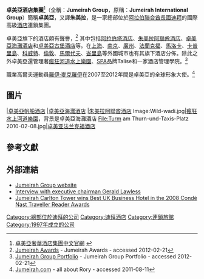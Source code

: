 {{Infobox company
|  company_name   = 卓美亞奢華酒店集團
|  logo           = Jumeirah Group logo.svg
|  logo_size      = 200px
|  logo_alt       = Jumeirah International
|  company_type   = 企業集團
|  company_slogan = Stay Different
|  foundation     = 1997年
|  location       = 阿拉伯聯合酋長國[[迪拜|迪拜]]
|  key_people     =
*Gerald Lawless <br> (執行總裁/CEO)
*[[羅伊·麥克羅伊|羅伊·麥克羅伊]] <br> (全球形象大使)
|  industry       = [[酒店|酒店]]
|  products       = 
|  homepage       = [http://www.jumeirah.com/ Jumeirah.com]
}}

'''卓美亞酒店集團'''<ref>[https://www.jumeirah.com/zh/ 卓美亞奢華酒店集團中文官網] {{Wayback|url=https://www.jumeirah.com/zh/ |date=20220603112720 }}{{簡體中文}}</ref>（全稱：'''Jumeirah Group'''，原稱：'''Jumeirah International Group'''）簡稱'''卓美亞'''，又譯'''朱美拉'''，是一家總部位於[[阿拉伯聯合酋長國|阿拉伯聯合酋長國]][[迪拜|迪拜]]的國際高級[[酒店|酒店]]連鎖集團。

卓美亞旗下的酒店頗有聲譽，<ref>[http://www.jumeirah.com/en/Jumeirah-Group/About-Jumeirah-Group/Press-Centre/Awards/?cm_sp=ZoneTwoFarCrossSellHeader-_-Press+Centre-_-Awards/ Jumeirah Awards]{{Dead link|date=2020年7月 |bot=InternetArchiveBot |fix-attempted=yes }} - Jumeirah Awards - accessed 2012-02-21</ref> 其中包括[[阿拉伯塔酒店|阿拉伯塔酒店]]、[[朱美拉阿聯酋酒店|朱美拉阿聯酋酒店]]、[[卓美亞海灘酒店|卓美亞海灘酒店]]和[[卓美亞古堡酒店|卓美亞古堡酒店]]等。在[[上海|上海]]、[[南京|南京]]、[[廣州|廣州]]、[[法蘭克福|法蘭克福]]、[[馬洛卡|馬洛卡]]、[[卡普里島|卡普里島]]、[[科威特|科威特]]、[[倫敦|倫敦]]、[[馬爾代夫|馬爾代夫]]、[[峇里島|峇里島]]等外國城市也有其旗下酒店分佈。除此之外卓美亞還管理著[[瘋狂河道水上樂園|瘋狂河道水上樂園]]、[[SPA|SPA]]品牌Talise和一家酒店管理學院。<ref>[http://www.jumeirah.com/en/Jumeirah-Group/About-Jumeirah-Group/ Jumeirah Group Portfolio] {{Wayback|url=http://www.jumeirah.com/en/Jumeirah-Group/About-Jumeirah-Group/ |date=20190416011506 }}- Jumeirah Group Portfolio - accessed 2012-02-21</ref>

職業高爾夫運動員[[羅伊·麥克羅伊|羅伊·麥克羅伊]]在2007至2012年間是卓美亞的全球形象大使。<ref>[http://www.jumeirah.com/en/Jumeirah-Group/About-Jumeirah-Group/Sponsorship-and-events/Rory-McIlroy/All-About-Rory/ Jumeirah.com] {{Wayback|url=http://www.jumeirah.com/en/Jumeirah-Group/About-Jumeirah-Group/Sponsorship-and-events/Rory-McIlroy/All-About-Rory/ |date=20110928205644 }} - all about Rory - accessed 2011-08-11</ref>

==圖片==
<gallery>
|[[阿拉伯塔|卓美亞帆船酒店]]
|[[卓美亞海灘酒店|卓美亞海灘酒店]]
|[[朱美拉阿聯酋酒店|朱美拉阿聯酋酒店]]
Image:Wild-wadi.jpg|[[瘋狂水上河道樂園|瘋狂水上河道樂園]]，背景是卓美亞海灘酒店
File:Turm am Thurn-und-Taxis-Platz 2010-02-08.jpg|[[卓美亚法兰克福酒店|卓美亚法兰克福酒店]]
</gallery>

==參考文獻==
{{Reflist}}

== 外部連結 ==
*[http://www.jumeirah.com/ Jumeirah Group website]{{Wayback|url=http://www.jumeirah.com/ |date=20080120110542 }}
*[http://www.hotelmanagement-network.com/features/feature1551/ Interview with executive chairman Gerald Lawless] {{Wayback|url=http://www.hotelmanagement-network.com/features/feature1551/ |date=20210117001122 }}
*[https://web.archive.org/web/20091115155602/http://www.cntraveller.com/ReadersAwards/2008/UK_Hotels/ Jumeirah Carlton Tower wins Best UK Business Hotel in the 2008 Condé Nast Traveller Reader Awards]

[[Category:總部位於迪拜的公司|Category:總部位於迪拜的公司]]
[[Category:迪拜酒店|Category:迪拜酒店]]
[[Category:連鎖旅館|Category:連鎖旅館]]
[[Category:1997年成立的公司|Category:1997年成立的公司]]
